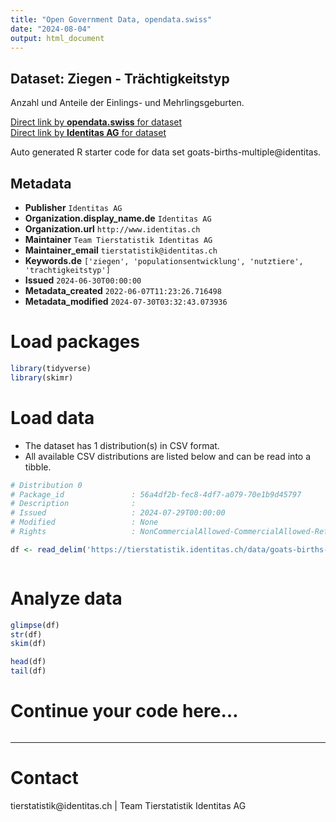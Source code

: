 ```yaml
---
title: "Open Government Data, opendata.swiss"
date: "2024-08-04"
output: html_document
---
```


## Dataset: Ziegen - Trächtigkeitstyp

Anzahl und Anteile der Einlings- und Mehrlingsgeburten.

[Direct link by **opendata.swiss** for dataset](https://opendata.swiss/de/dataset/ziegen-trachtigkeitstyp)<br>
[Direct link by **Identitas AG** for dataset](https://tierstatistik.identitas.ch/)

Auto generated R starter code for data set goats-births-multiple@identitas.

## Metadata

- **Publisher** `Identitas AG`
- **Organization.display_name.de** `Identitas AG`
- **Organization.url** `http://www.identitas.ch`
- **Maintainer** `Team Tierstatistik Identitas AG`
- **Maintainer_email** `tierstatistik@identitas.ch`
- **Keywords.de** `['ziegen', 'populationsentwicklung', 'nutztiere', 'trachtigkeitstyp']`
- **Issued** `2024-06-30T00:00:00`
- **Metadata_created** `2022-06-07T11:23:26.716498`
- **Metadata_modified** `2024-07-30T03:32:43.073936`


# Load packages

```r

library(tidyverse)
library(skimr)

```

# Load data

-   The dataset has 1 distribution(s) in CSV format.
-   All available CSV distributions are listed below and can be read into a tibble.

```r

# Distribution 0
# Package_id               : 56a4df2b-fec8-4df7-a079-70e1b9d45797
# Description              : 
# Issued                   : 2024-07-29T00:00:00
# Modified                 : None
# Rights                   : NonCommercialAllowed-CommercialAllowed-ReferenceRequired

df <- read_delim('https://tierstatistik.identitas.ch/data/goats-births-multiple.csv')



```

# Analyze data

```r

glimpse(df)
str(df)
skim(df)

head(df)
tail(df)

```

# Continue your code here...

```r

```

------------------------------------------------------------------------

# Contact

tierstatistik@identitas.ch | Team Tierstatistik Identitas AG
